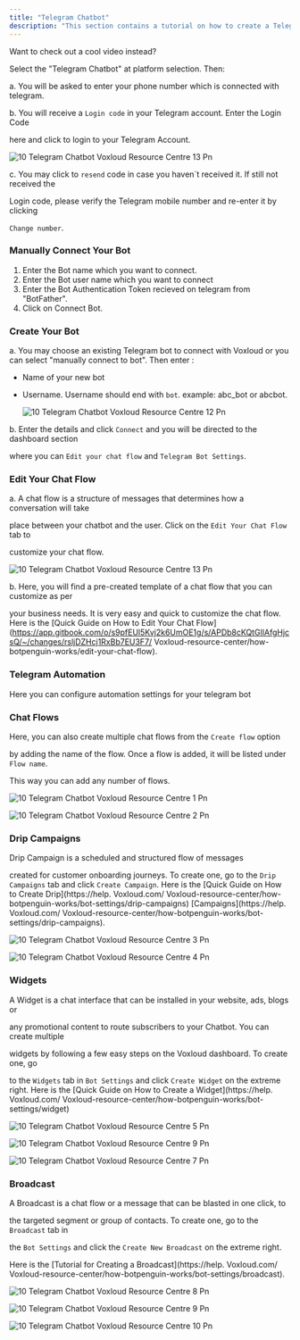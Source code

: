 ```yaml
---
title: "Telegram Chatbot"
description: "This section contains a tutorial on how to create a Telegram Chatbot, edit the bot's chat flow and bot's settings. "
---
```


Want to check out a cool video instead?

Select the "Telegram Chatbot" at platform selection. Then:

a. You will be asked to enter your phone number which is connected with telegram.

b. You will receive a `Login code` in your Telegram account. Enter the Login Code

here and click to login to your Telegram Account.

![10 Telegram Chatbot  Voxloud Resource Centre 13 Pn](/images/how-botpenguin-works/create-newchatbot/10.telegram_chatbot__Voxloud_resource_centre-13.png)

c. You may click to `resend` code in case you haven\`t received it. If still not received the

Login code, please verify the Telegram mobile number and re-enter it by clicking

`Change number`.

### **Manually Connect Your Bot**

1. Enter the Bot name which you want to connect.
2. Enter the Bot user name which you want to connect
3. Enter the Bot Authentication Token recieved on telegram from "BotFather".
4. Click on Connect Bot.

### **Create Your Bot**

a. You may choose an existing Telegram bot to connect with  Voxloud or you can select "manually connect to bot". Then enter :

- Name of your new bot
- Username. Username should end with `bot`. example: abc_bot or abcbot.

  ![10 Telegram Chatbot  Voxloud Resource Centre 12 Pn](/images/how-botpenguin-works/create-newchatbot/10.telegram_chatbot__Voxloud_resource_centre-11.png)

b. Enter the details and click `Connect` and you will be directed to the dashboard section

where you can `Edit your chat flow` and `Telegram Bot Settings`.

### **Edit Your Chat Flow**

a. A chat flow is a structure of messages that determines how a conversation will take

place between your chatbot and the user. Click on the `Edit Your Chat Flow` tab to

customize your chat flow.

![10 Telegram Chatbot  Voxloud Resource Centre 13 Pn](/images/how-botpenguin-works/create-newchatbot/10.telegram_chatbot__Voxloud_resource_centre-12.png)

b. Here, you will find a pre-created template of a chat flow that you can customize as per

your business needs. It is very easy and quick to customize the chat flow. Here is the [Quick Guide on How to Edit Your Chat Flow](https://app.gitbook.com/o/s9pfEUl5Kvj2k6UmOE1g/s/APDb8cKQtGlIAfgHjcsQ/~/changes/rsljDZHcj1RxBb7EU3F7/ Voxloud-resource-center/how-botpenguin-works/edit-your-chat-flow).

### **Telegram Automation**

Here you can configure automation settings for your telegram bot

### **Chat Flows**

Here, you can also create multiple chat flows from the `Create flow` option

by adding the name of the flow. Once a flow is added, it will be listed under `Flow name`.

This way you can add any number of flows.

![10 Telegram Chatbot  Voxloud Resource Centre 1 Pn](/images/how-botpenguin-works/create-newchatbot/10.telegram_chatbot__Voxloud_resource_centre-1.png)

![10 Telegram Chatbot  Voxloud Resource Centre 2 Pn](/images/how-botpenguin-works/create-newchatbot/10.telegram_chatbot__Voxloud_resource_centre-2.png)

### **Drip Campaigns**

Drip Campaign is a scheduled and structured flow of messages

created for customer onboarding journeys. To create one, go to the `Drip Campaigns` tab and click `Create Campaign`. Here is the [Quick Guide on How to Create Drip](https://help. Voxloud.com/ Voxloud-resource-center/how-botpenguin-works/bot-settings/drip-campaigns) [Campaigns](https://help. Voxloud.com/ Voxloud-resource-center/how-botpenguin-works/bot-settings/drip-campaigns).

![10 Telegram Chatbot  Voxloud Resource Centre 3 Pn](/images/how-botpenguin-works/create-newchatbot/10.telegram_chatbot__Voxloud_resource_centre-3.png)

![10 Telegram Chatbot  Voxloud Resource Centre 4 Pn](/images/how-botpenguin-works/create-newchatbot/10.telegram_chatbot__Voxloud_resource_centre-4.png)

### **Widgets**

A Widget is a chat interface that can be installed in your website, ads, blogs or

any promotional content to route subscribers to your Chatbot. You can create multiple

widgets by following a few easy steps on the  Voxloud dashboard. To create one, go

to the `Widgets` tab in `Bot Settings` and click `Create Widget` on the extreme right. Here is the [Quick Guide on How to Create a Widget](https://help. Voxloud.com/ Voxloud-resource-center/how-botpenguin-works/bot-settings/widget)

![10 Telegram Chatbot  Voxloud Resource Centre 5 Pn](/images/how-botpenguin-works/create-newchatbot/10.telegram_chatbot__Voxloud_resource_centre-5.png)

![10 Telegram Chatbot Voxloud Resource Centre 9 Pn](/images/how-botpenguin-works/create-newchatbot/10.telegram_chatbot__Voxloud_resource_centre-9.png)

![10 Telegram Chatbot  Voxloud Resource Centre 7 Pn](/images/how-botpenguin-works/create-newchatbot/10.telegram_chatbot__Voxloud_resource_centre-7.png)

### **Broadcast**

A Broadcast is a chat flow or a message that can be blasted in one click, to

the targeted segment or group of contacts. To create one, go to the `Broadcast` tab in

the `Bot Settings` and click the `Create New Broadcast` on the extreme right.

Here is the [Tutorial for Creating a Broadcast](https://help. Voxloud.com/ Voxloud-resource-center/how-botpenguin-works/bot-settings/broadcast).

![10 Telegram Chatbot  Voxloud Resource Centre 8 Pn](/images/how-botpenguin-works/create-newchatbot/10.telegram_chatbot__Voxloud_resource_centre-8.png)

![10 Telegram Chatbot  Voxloud Resource Centre 9 Pn](/images/how-botpenguin-works/create-newchatbot/10.telegram_chatbot__Voxloud_resource_centre-9.png)

![10 Telegram Chatbot  Voxloud Resource Centre 10 Pn](/images/how-botpenguin-works/create-newchatbot/10.telegram_chatbot__Voxloud_resource_centre-10.png)